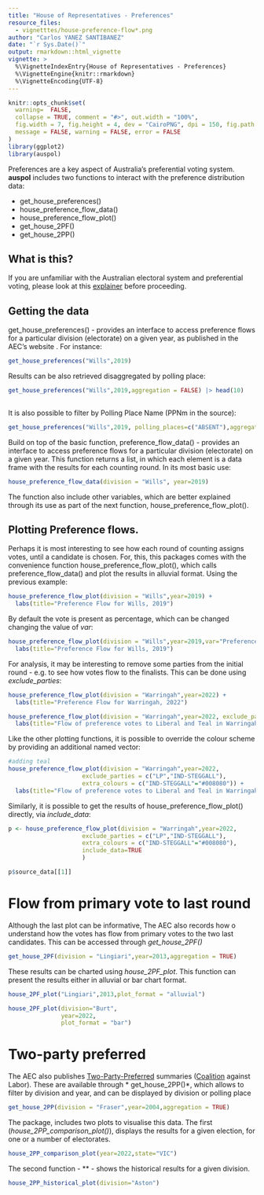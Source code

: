 ```yaml
---
title: "House of Representatives - Preferences"
resource_files:
  - vignetttes/house-preference-flow*.png
author: "Carlos YANEZ SANTIBANEZ"
date: "`r Sys.Date()`"
output: rmarkdown::html_vignette
vignette: >
  %\VignetteIndexEntry{House of Representatives - Preferences}
  %\VignetteEngine{knitr::rmarkdown}
  %\VignetteEncoding{UTF-8}
---
```


```r

knitr::opts_chunk$set(
  warning=  FALSE,
  collapse = TRUE, comment = "#>", out.width = "100%",
  fig.width = 7, fig.height = 4, dev = "CairoPNG", dpi = 150, fig.path = "vignettes/house-preference-flow",
  message = FALSE, warning = FALSE, error = FALSE
)
library(ggplot2)
library(auspol)

```


Preferences are a key aspect of Australia's preferential voting system.  **auspol** includes two functions to interact with the preference distribution data:

- get_house_preferences()
- house_preference_flow_data()
- house_preference_flow_plot()
- get_house_2PF()
- get_house_2PP()

## What is this?

If you are unfamiliar with the Australian electoral system and preferential voting, please look at this [explainer](https://www.aec.gov.au/learn/preferential-voting.html) before proceeding.


## Getting the data

get_house_preferences() - provides an interface to access preference flows for a particular division (electorate) on a given year, as published in the AEC's website . For instance:

```r
get_house_preferences("Wills",2019)

```

Results can be also retrieved disaggregated by polling place:

```r
get_house_preferences("Wills",2019,aggregation = FALSE) |> head(10)
                      
```

It is also possible to filter by Polling Place Name (PPNm in the source):

```r
get_house_preferences("Wills",2019, polling_places=c("ABSENT"),aggregation = FALSE) |> head(10)

```


Build on top of the basic function,  preference_flow_data() - provides an interface to access preference flows for a particular division (electorate) on a given year. This function returns a list, in which each element is a data frame with the results for each counting round. In its most basic use:

```r
house_preference_flow_data(division = "Wills", year=2019)
```

The function also include other variables, which are better explained through its use as part of the next function,  house_preference_flow_plot().

## Plotting Preference flows.

Perhaps it is most interesting to see how each round of counting assigns votes, until a candidate is chosen. For, this, this packages comes with the convenience function house_preference_flow_plot(), which  calls preference_flow_data() and plot the results in alluvial format. Using the previous example:

```r
house_preference_flow_plot(division = "Wills",year=2019) +
  labs(title="Preference Flow for Wills, 2019")
```


By default the vote is present as percentage, which can be changed changing the value of *var*:

```r
house_preference_flow_plot(division = "Wills",year=2019,var="Preference Count") +
  labs(title="Preference Flow for Wills, 2019")

```


For analysis, it may be interesting to remove some parties from the initial round - e.g. to see how votes flow to the finalists. This can be done using *exclude_parties*:

```r
house_preference_flow_plot(division = "Warringah",year=2022) +
  labs(title="Preference Flow for Warringah, 2022")

```


```r
house_preference_flow_plot(division = "Warringah",year=2022, exclude_parties = c("LP","IND-STEGGALL")) +
  labs(title="Flow of preference votes to Liberal and Teal in Warringah, 2022")

```

Like the other plotting functions, it is possible to override the colour scheme by providing an additional named vector:

```r
#adding teal
house_preference_flow_plot(division = "Warringah",year=2022, 
                     exclude_parties = c("LP","IND-STEGGALL"),
                     extra_colours = c("IND-STEGGALL"="#008080")) +
  labs(title="Flow of preference votes to Liberal and Teal in Warringah, 2022")
```


Similarly, it is possible to get the results of house_preference_flow_plot() directly, via *include_data*:

```r
p <- house_preference_flow_plot(division = "Warringah",year=2022, 
                     exclude_parties = c("LP","IND-STEGGALL"),
                     extra_colours = c("IND-STEGGALL"="#008080"),
                     include_data=TRUE
                     )

p$source_data[[1]]
```


# Flow from primary vote to last round

Although the last plot can be informative, The AEC also records how o understand how the votes has flow from primary votes to the two last candidates. This can be accessed through *get_house_2PF()*

```r
get_house_2PF(division = "Lingiari",year=2013,aggregation = TRUE)
```

These results can be charted using *house_2PF_plot*. This function can present the results either in alluvial or bar chart format.

```r
house_2PF_plot("Lingiari",2013,plot_format = "alluvial")
```


```r
house_2PF_plot(division="Burt",
               year=2022,
               plot_format = "bar")

```

# Two-party preferred

The AEC also publishes  [Two-Party-Preferred](https://en.wikipedia.org/wiki/Two-party-preferred_vote) summaries ([Coalition](https://en.wikipedia.org/wiki/Coalition_(Australia)) against Labor). These are available through * get_house_2PP()*, which allows to filter by division and year, and can be displayed by division or polling place


```r
get_house_2PP(division = "Fraser",year=2004,aggregation = TRUE)
```

The package, includes two plots to visualise this data. The first (*house_2PP_comparison_plot()*),  displays the results for a given election, for one or a number of electorates.

```r
house_2PP_comparison_plot(year=2022,state="VIC")
```


The second function - ** - shows the historical results for a given division.


```r
house_2PP_historical_plot(division="Aston")
```

